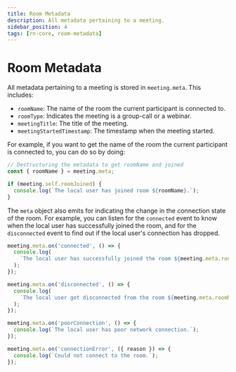 ```yaml
---
title: Room Metadata
description: All metadata pertaining to a meeting.
sidebar_position: 4
tags: [rn-core, room-metadata]
---
```


# Room Metadata

All metadata pertaining to a meeting is stored in `meeting.meta`. This includes:

- `roomName`: The name of the room the current participant is connected to.
- `roomType`: Indicates the meeting is a group-call or a webinar.
- `meetingTitle`: The title of the meeting.
- `meetingStartedTimestamp`: The timestamp when the meeting started.

For example, if you want to get the name of the room the current participant is
connected to, you can do so by doing:

```ts
// Destructuring the metadata to get roomName and joined
const { roomName } = meeting.meta;

if (meeting.self.roomJoined) {
  console.log(`The local user has joined room ${roomName}.`);
}
```

The `meta` object also emits for indicating the change in the connection state
of the room. For example, you can listen for the `connected` event to know when
the local user has successfully joined the room, and for the `disconnected`
event to find out if the local user's connection has dropped.

```ts
meeting.meta.on('connected', () => {
  console.log(
    `The local user has successfully joined the room ${meeting.meta.roomName}`
  );
});

meeting.meta.on('disconnected', () => {
  console.log(
    `The local user got disconnected from the room ${meeting.meta.roomName}`
  );
});

meeting.meta.on('poorConnection', () => {
  console.log(`The local user has poor network connection.`);
});

meeting.meta.on('connectionError', ({ reason }) => {
  console.log(`Could not connect to the room.`);
});
```

